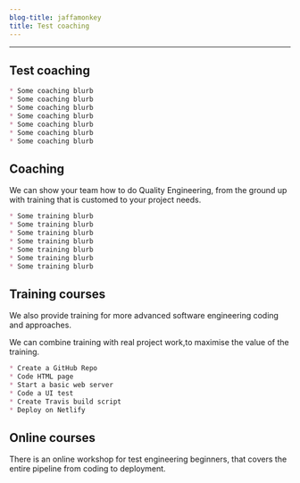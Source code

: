 ```yaml
---
blog-title: jaffamonkey
title: Test coaching
---
```



---
## Test coaching

<CodeWave>

```markdown
* Some coaching blurb
* Some coaching blurb
* Some coaching blurb
* Some coaching blurb
* Some coaching blurb
* Some coaching blurb
* Some coaching blurb
```

## Coaching

We can show your team how to do Quality Engineering, from the ground up with training that is customed to your project needs.

```markdown
* Some training blurb
* Some training blurb
* Some training blurb
* Some training blurb
* Some training blurb
* Some training blurb
* Some training blurb
```

## Training courses

We also provide training for more advanced software engineering coding and approaches.

We can combine training with real project work,to maximise the value of the training.

```markdown
* Create a GitHub Repo
* Code HTML page
* Start a basic web server
* Code a UI test
* Create Travis build script
* Deploy on Netlify
```

## Online courses

There is an online workshop for test engineering beginners, that covers the entire pipeline from coding to deployment.

</CodeWave>

